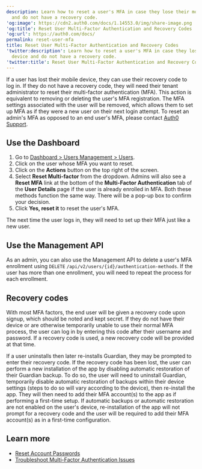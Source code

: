 ```yaml
---
description: Learn how to reset a user's MFA in case they lose their mobile device
  and do not have a recovery code.
'og:image': https://cdn2.auth0.com/docs/1.14553.0/img/share-image.png
'og:title': Reset User Multi-Factor Authentication and Recovery Codes
'og:url': https://auth0.com/docs/
permalink: reset-user-mfa
title: Reset User Multi-Factor Authentication and Recovery Codes
'twitter:description': Learn how to reset a user's MFA in case they lose their mobile
  device and do not have a recovery code.
'twitter:title': Reset User Multi-Factor Authentication and Recovery Codes
---
```

If a user has lost their mobile device, they can use their recovery code to log in. If they do not have a recovery code, they will need their tenant administrator to reset their <Tooltip tip="Multi-factor authentication (MFA): User authentication process that uses a factor in addition to username and password such as a code via SMS." cta="View Glossary" href="/glossary?term=multi-factor+authentication">multi-factor authentication</Tooltip> (MFA). This action is equivalent to removing or deleting the user's MFA registration. The MFA settings associated with the user will be removed, which allows them to set up MFA as if they were a new user on their next login attempt. To reset an admin's MFA as opposed to an end user's MFA, please contact [Auth0 Support](/troubleshoot/customer-support).

## Use the Dashboard

1. Go to [Dashboard > Users Management > Users](https://manage.auth0.com/#/users).
2. Click on the user whose MFA you want to reset.
3. Click on the **Actions** button on the top right of the screen.
4. Select **Reset Multi-factor** from the dropdown. Admins will also see a **Reset MFA** link at the bottom of the **Multi-Factor Authentication** tab of the **User Details** page if the user is already enrolled in MFA. Both these methods function the same way. There will be a pop-up box to confirm your decision.
5. Click **Yes, reset it** to reset the user's MFA.

The next time the user logs in, they will need to set up their MFA just like a new user.

## Use the Management API

As an admin, you can also use the <Tooltip tip="Management API: A product to allow customers to perform administrative tasks." cta="View Glossary" href="/glossary?term=Management+API">Management API</Tooltip> to delete a user's MFA enrollment using `DELETE` `/api/v2/users/{id}/authentication-methods`. If the user has more than one enrollment, you will need to repeat the process for each enrollment.

## Recovery codes

With most MFA factors, the end user will be given a recovery code upon signup, which should be noted and kept secret. If they do not have their device or are otherwise temporarily unable to use their normal MFA process, the user can log in by entering this code after their username and password. If a recovery code is used, a new recovery code will be provided at that time.

If a user uninstalls then later re-installs Guardian, they may be prompted to enter their recovery code. If the recovery code has been lost, the user can perform a new installation of the app by disabling automatic restoration of their Guardian backup. To do so, the user will need to uninstall Guardian, temporarily disable automatic restoration of backups within their device settings (steps to do so will vary according to the device), then re-install the app. They will then need to add their MFA account(s) to the app as if performing a first-time setup. If automatic backups or automatic restoration are not enabled on the user's device, re-installation of the app will not prompt for a recovery code and the user will be required to add their MFA account(s) as in a first-time configuration.

## Learn more

* [Reset Account Passwords](/troubleshoot/customer-support/reset-account-passwords)
* [Troubleshoot Multi-Factor Authentication Issues](/troubleshoot/authentication-issues/troubleshoot-mfa-issues)